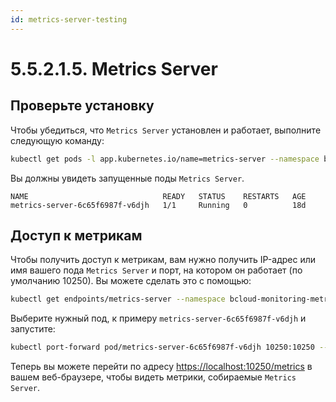 ```yaml
---
id: metrics-server-testing
---
```


# 5.5.2.1.5. Metrics Server

## Проверьте установку

Чтобы убедиться, что `Metrics Server` установлен и работает, выполните следующую команду:

```bash
kubectl get pods -l app.kubernetes.io/name=metrics-server --namespace bcloud-monitoring-metrics
```

Вы должны увидеть запущенные поды `Metrics Server`.
```
NAME                              READY   STATUS    RESTARTS   AGE
metrics-server-6c65f6987f-v6djh   1/1     Running   0          18d
```
## Доступ к метрикам

Чтобы получить доступ к метрикам, вам нужно получить IP-адрес или имя вашего пода `Metrics Server` и порт, на котором он работает (по умолчанию 10250). Вы можете сделать это с помощью:

```bash
kubectl get endpoints/metrics-server --namespace bcloud-monitoring-metrics  -o json

```
Выберите нужный под, к примеру `metrics-server-6c65f6987f-v6djh` и запустите:

```bash
kubectl port-forward pod/metrics-server-6c65f6987f-v6djh 10250:10250 --namespace bcloud-monitoring-metrics
```

Теперь вы можете перейти по адресу [https://localhost:10250/metrics](https://localhost:10250/metrics) в вашем веб-браузере, чтобы видеть метрики, собираемые `Metrics Server`.
